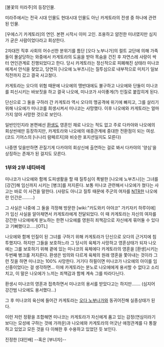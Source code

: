 [불꽃의 미라주]의 등장인물.

미라주에서는 전국 시대 인물도 현대시대 인물도 아닌 카게토라의 전생 중 하나에 관련된 인물.

[우에스기 카게토라]의 연인. 본편 시작시 이미 고인.
조용하고 얌전한 미녀였지만 심지가 굳은 사람이었다라고 회상한다.

2차대전 직후 사회의 어수선한 분위기를 틈단 [오다 노부나가]의 컬트 교단에 의해 가족들이 몰살당하는 와중에서 카게토라의 도움을 받아 목숨을 건진 후 자연스레 사랑이 싹터 연인관계로 진행되었다고 한다. 당시 카게토라는 정신적으로 피폐해진 상태라 미나코에게서 안식을 찾았고, 당연히 [나오에 노부츠나]는 질투심으로 내부적으로 미치기 일보 직전까지 갔고 결국 사고쳤다.

카게토라는 오다의 위협 때문에 나오에의 맹반대에도 불구하고 나오에와 단둘이 미나코를 피신시키는 바보짓을 하고 결국 나오에, 미나코가 사이좋게(?) 인질로 붙잡히게 된다.

단신으로 그 둘을 구하러 간 카게토라 역시 오다의 맹공격에 위기에 빠지고, 그를 살리기 위해 나오에가 미나코를 희생시켜서 미나코는 사망했다. 이후 나오에와 카게토라는 얼마 가지 않아 사망한 것으로 보인다.

일반인인지라 본편에선 [[환생]]도 영혼인 채로 나오는 적도 없고 주로 다카야와 나오에의 회상씬에만 등장하지만, 카게토라와 나오에의 애증관계에 중대한 전환점이 되는 여성. 
(코드 기어스의 [나나리 람페르지]와 비슷한 포지션일지도 모른다)

나중엔 잊을만하면 끈질기게 다카야의 회상신에 출연하는 걸로 봐서 다카야의 '양심'을 상징하는 존재가 된 걸지도 모른다.









=== 1부와 2부 네타바레 ===

미나코가 나오에와 함께 도피생활을 할 때 질투심이 폭발한 [나오에 노부츠나]는 그녀를 [강간]해 임신까지 시키는 [병크]를 저지른다. 보통 미나코 관련해서 나오에가 쳤다는 사고는 바로 이 사건을 말한다.
(사랑도 아니고 질투 때문에 주군의 여자를 [[NTR]]한 나오에란 인간은.........)

그 사실은 나중에 그 둘을 걱정해 방문한 [wiki:"카도와키 아야코" 가키자키 하루이에]가 임신 사실을 알아채면서 카게토라에게 전달되었다. 이 때 카게토라는 자신의 여자를 강간한 나오에에게 분노하는 한편 나오에를 영원히 죄책감으로 자신에게 묶어둘 수 있다고 기뻐했다고.....[OTL]

나오에와 함께 인질이 된 그녀를 구하기 위해 카게토라가 단신으로 오다의 근거지에 침투했지다. 하지만 그들을 보호하느라 그 당시의 육체가 사망하고 영혼상태가 되자 나오에는 그를 보호하기 위해 곁에 있는 미나코의 육체에다 카게토라의 영혼을 [환생]시키는 두번째 병크를 저지른다. 
환생은 빙의와 다르게 육체의 원래 영혼을 쫓아내는 것이라 그런 짓을 하면 미나코는 100% 사망한다. 거기다 하필이면 미나코가 나오에의 아이를 임신중이었다는 걸 생각하면...
이에 카게토라는 분노로 나오에에게 용서할 수 없다고 소리치고, 이 말은 나오에가 느끼는 죄책감과 함께 계속 그를 따라다닌다. 

환생시 미나코의 영혼과 접촉하면서 미나코의 용서를 받았다고는 하지만.......
(심지어 강간범 나오에도 용서했다...)

그 후 미나코의 육신에 들어간 카게토라는 [[오다 노부나가]]와 동귀어진해 실종상태가 된다.

이런 저런 정황을 조합해면 미나코는 카게토라가 자신에게 품고 있는 감정(연심이라기 보다는 모성에 구하는 것에 가까운)과 나오에와 카게토라의 어긋난 애정관계를 다 통찰하고 있었고 모든 것을 다 이해한 후 수용하고 있었던 듯 보인다.

진정한 [대인배] --혹은 [부녀자]--
